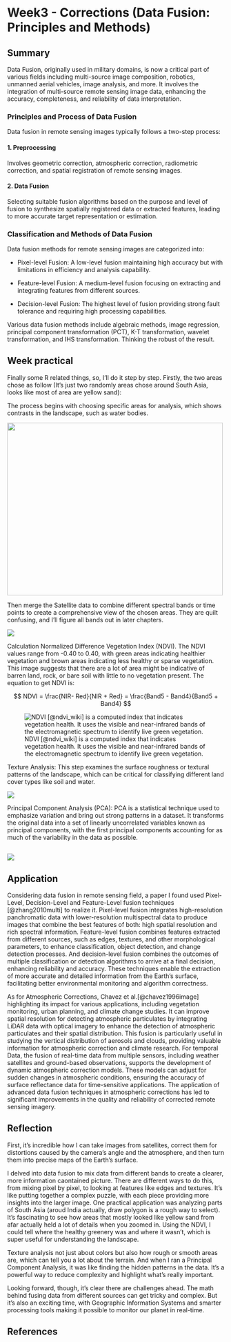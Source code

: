 # Week3 - Corrections (Data Fusion: Principles and Methods) {.unnumbered}

## Summary

Data Fusion, originally used in military domains, is now a critical part of various fields including multi-source image composition, robotics, unmanned aerial vehicles, image analysis, and more. It involves the integration of multi-source remote sensing image data, enhancing the accuracy, completeness, and reliability of data interpretation.

### Principles and Process of Data Fusion

Data fusion in remote sensing images typically follows a two-step process:

#### 1. Preprocessing

Involves geometric correction, atmospheric correction, radiometric correction, and spatial registration of remote sensing images.

#### 2. Data Fusion

Selecting suitable fusion algorithms based on the purpose and level of fusion to synthesize spatially registered data or extracted features, leading to more accurate target representation or estimation.

### Classification and Methods of Data Fusion

Data fusion methods for remote sensing images are categorized into:

-   Pixel-level Fusion: A low-level fusion maintaining high accuracy but with limitations in efficiency and analysis capability.

-   Feature-level Fusion: A medium-level fusion focusing on extracting and integrating features from different sources.

-   Decision-level Fusion: The highest level of fusion providing strong fault tolerance and requiring high processing capabilities.

Various data fusion methods include algebraic methods, image regression, principal component transformation (PCT), K-T transformation, wavelet transformation, and IHS transformation. Thinking the robust of the result.

## Week practical
Finally some R related things, so, I'll do it step by step.
Firstly, the two areas chose as follow (It's just two randomly areas chose around South Asia, looks like most of area are yellow sand):

The process begins with choosing specific areas for analysis, which shows contrasts in the landscape, such as water bodies.

![](asset/screenshot/week003/selected_texture_org.png){width="500" height="400"}

Then merge the Satellite data to combine different spectral bands or time points to create a comprehensive view of the chosen areas. They are quilt confusing, and I'll figure all bands out in later chapters.

![](asset/image/week03/merged_plot.png)

Calculation Normalized Difference Vegetation Index (NDVI). The NDVI values range from -0.40 to 0.40, with green areas indicating healthier vegetation and brown areas indicating less healthy or sparse vegetation. This image suggests that there are a lot of area might be indicative of barren land, rock, or bare soil with little to no vegetation present. The equation to get NDVI is:

$$ NDVI = \frac{NIR- Red}{NIR + Red} = \frac{Band5 - Band4}{Band5 + Band4} $$

![NDVI [@ndvi_wiki] is a computed index that indicates vegetation health. It uses the visible and near-infrared bands of the electromagnetic spectrum to identify live green vegetation.](asset/image/week03/merged_NDVI.png)

Texture Analysis: This step examines the surface roughness or textural patterns of the landscape, which can be critical for classifying different land cover types like soil and water.

![](asset/image/week03/clip_texture.png)

Principal Component Analysis (PCA): PCA is a statistical technique used to emphasize variation and bring out strong patterns in a dataset. It transforms the original data into a set of linearly uncorrelated variables known as principal components, with the first principal components accounting for as much of the variability in the data as possible.

![](asset/image/week03/clip_PCA.png)
------------------------------------------------------------------------

## Application

Considering data fusion in remote sensing field, a paper I found used Pixel-Level, Decision-Level and Feature-Level fusion techniques [@zhang2010multi] to realize it. Pixel-level fusion integrates high-resolution panchromatic data with lower-resolution multispectral data to produce images that combine the best features of both: high spatial resolution and rich spectral information. Feature-level fusion combines features extracted from different sources, such as edges, textures, and other morphological parameters, to enhance classification, object detection, and change detection processes. And decision-level fusion combines the outcomes of multiple classification or detection algorithms to arrive at a final decision, enhancing reliability and accuracy. These techniques enable the extraction of more accurate and detailed information from the Earth's surface, facilitating better environmental monitoring and algorithm correctness.

As for Atmospheric Corrections, Chavez et al.[@chavez1996image] highlighting its impact for various applications, including vegetation monitoring, urban planning, and climate change studies. It can improve spatial resolution for detecting atmospheric particulates by integrating LiDAR data with optical imagery to enhance the detection of atmospheric particulates and their spatial distribution. This fusion is particularly useful in studying the vertical distribution of aerosols and clouds, providing valuable information for atmospheric correction and climate research. For temporal Data, the fusion of real-time data from multiple sensors, including weather satellites and ground-based observations, supports the development of dynamic atmospheric correction models. These models can adjust for sudden changes in atmospheric conditions, ensuring the accuracy of surface reflectance data for time-sensitive applications. The application of advanced data fusion techniques in atmospheric corrections has led to significant improvements in the quality and reliability of corrected remote sensing imagery. 

## Reflection

First, it's incredible how I can take images from satellites, correct them for distortions caused by the camera's angle and the atmosphere, and then turn them into precise maps of the Earth's surface.

I delved into data fusion to mix data from different bands to create a clearer, more information caontained picture. There are different ways to do this, from mixing pixel by pixel, to looking at features like edges and textures. It's like putting together a complex puzzle, with each piece providing more insights into the larger image.
One practical application was analyzing parts of South Asia (aroud India actually, draw polygon is a rough way to select). It's fascinating to see how areas that mostly looked like yellow sand from afar actually held a lot of details when you zoomed in. Using the NDVI, I could tell where the healthy greenery was and where it wasn't, which is super useful for understanding the landscape.

Texture analysis not just about colors but also how rough or smooth areas are, which can tell you a lot about the terrain. And when I ran a Principal Component Analysis, it was like finding the hidden patterns in the data. It's a powerful way to reduce complexity and highlight what's really important.

Looking forward, though, it's clear there are challenges ahead. The math behind fusing data from different sources can get tricky and complex. But it's also an exciting time, with Geographic Information Systems and smarter processing tools making it possible to monitor our planet in real-time.

## **References**
